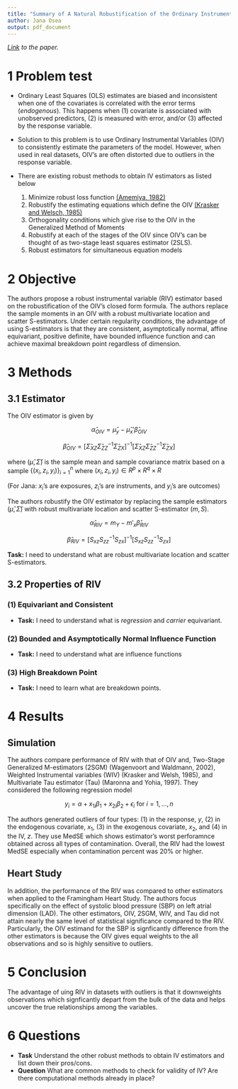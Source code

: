 ```yaml
---
title: "Summary of A Natural Robustification of the Ordinary Instrumental Variables Estimator"
author: Jana Osea
output: pdf_document
---
```


*[Link](https://onlinelibrary.wiley.com/doi/10.1111/biom.12043) to the paper.*

# 1 Problem test
- Ordinary Least Squares (OLS) estimates are biased and inconsistent when one of the covariates is correlated with the error terms (*endogenous*). This happens when (1) covariate is associated with unobserved predictors, (2) is measured with error, and/or (3) affected by the response variable.
- Solution to this problem is to use Ordinary Instrumental Variables (OIV) to consistently estimate the parameters of the model. However, when used in real datasets, OIV's are often distorted due to outliers in the response variable.
- There are existing robust methods to obtain IV estimators as listed below

    1. Minimize robust loss function [(Amemiya, 1982)](https://www.jstor.org/stable/1912608?seq=1#metadata_info_tab_contents)
    2. Robustify the estimating equations which define the OIV [(Krasker and Welsch, 1985)](https://www.jstor.org/stable/1913223?seq=1#metadata_info_tab_contents)
    3. Orthogonality conditions which give rise to the OIV in the Generalized Method of Moments
    4. Robustify at each of the stages of the OIV since OIV's can be thought of as two-stage least squares estimator (2SLS).
    5. Robust estimators for simultaneous equation models

# 2 Objective

The authors propose a robust instrumental variable (RIV) estimator based on the robustification of the OIV's closed form formula. The authors replace the sample moments in an OIV with a robust multivariate location and scatter S-estimators. Under certain regularity conditions, the advantage of using S-estimators is that they are consistent, asymptotically normal, affine equivariant, positive definite, have bounded influence function and can achieve maximal breakdown point regardless of dimension.

# 3 Methods

## 3.1 Estimator

The OIV estimator is given by


$$\hat{\alpha}_{OIV} = \hat{\mu}_y- \hat{\mu}_ x'\hat{\beta}_{OIV}$$

$$\hat{\beta}_{OIV} = [\hat{\Sigma}_{XZ} \hat{\Sigma}_{ZZ}^{-1}\hat{\Sigma}_{ZX}]^{-1} [\hat{\Sigma}_{XZ} \hat{\Sigma}_{ZZ}^{-1}\hat{\Sigma}_{ZX}] $$

where  $(\hat{\mu}, \hat{\Sigma})$ is the sample mean and sample covariance matrix based on a sample $\{(x_i, z_i, y_i)\}^n_{i=1}$ where $(x_i, z_i, y_i) \in R^p \times R^q \times R$

(For Jana: $x_i$'s are exposures, $z_i$'s are instruments, and $y_i$'s are outcomes)


The authors robustify  the OIV estimator  by replacing the sample estimators $(\hat{\mu}, \hat{\Sigma})$ with robust multivariate location and scatter S-estimator $(m, S)$.

$$\hat{\alpha}_{RIV} = m_Y - m'_x \hat{\beta}_{RIV}$$

$$\hat{\beta}_{RIV} = [S_{xz}S_{zz}^{-1}S_{zx}]^{-1} [S_{xz}S_{zz}^{-1}S_{zx}]$$

**Task:** I need to understand what are robust multivariate location and scatter S-estimators.

## 3.2 Properties of RIV

### (1) Equivariant and Consistent

- **Task:** I need to understand what is *regression* and *carrier* equivariant.

### (2) Bounded and Asymptotically Normal Influence Function 

- **Task:** I need to understand what are influence functions

### (3) High Breakdown Point

- **Task:** I need to learn what are breakdown points.

# 4 Results

## Simulation
The authors compare performance of RIV with that of OIV and, Two-Stage Generalized M-estimators (2SGM) (Wagenvoort and Waldmann, 2002), Weighted Instrumental variables (WIV) (Krasker and Welsh, 1985), and Multivariate Tau estimator (Tau) (Maronna and Yohia, 1997). They considered the following regression model

$$ y_i = \alpha + x_{1i} \beta_1 + x_{2i}\beta_2 + \epsilon_i \text{ for } i =1,\dots,n$$

The authors generated outliers of four types: (1) in the response, $y$, (2) in the endogenous covariate, $x_1$, (3) in the exogenous covariate, $x_2$, and (4) in the IV, $z$. They use MedSE which shows estimator's worst perforamnce obtained across all types of contamination. Overall, the RIV had the lowest MedSE especially when contamination percent was 20\% or higher. 


## Heart Study

In addition, the performance of the RIV was compared to other estimators when applied to the Framingham Heart Study. The authors focus specifically on the effect of systolic blood pressure (SBP) on left atrial dimension (LAD). The other estimators, OIV, 2SGM, WIV, and Tau did not attain nearly the same level of statistical significance compared to the RIV. Particularly, the OIV estimand for the SBP is signficantly difference from the other estimators is because the OIV gives equal weights to the all observations and so is highly sensitive to outliers. 

# 5 Conclusion

The advantage of uing RIV in datasets with outliers is that it downweights observations which signficantly depart from the bulk of the data and helps uncover the true relationships among the variables.


# 6 Questions

- **Task** Understand the other robust methods to obtain IV estimators and list
down their pros/cons. 
- **Question** What are common methods to check for validity of IV? Are there computational methods already in place?
